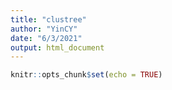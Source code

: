 ```yaml
---
title: "clustree"
author: "YinCY"
date: "6/3/2021"
output: html_document
---
```


```r
knitr::opts_chunk$set(echo = TRUE)
```




